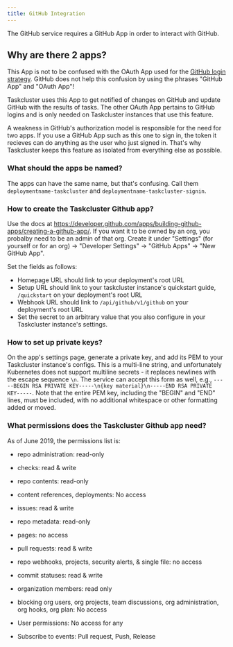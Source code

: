 ```yaml
---
title: GitHub Integration
---
```


The GitHub service requires a GitHub App in order to interact with GitHub.

## Why are there 2 apps? 

This App is not to be confused with the OAuth App used for the [GitHub login strategy](./login-strategies).
GitHub does not help this confusion by using the phrases "GitHub App" and "OAuth App"!

Taskcluster uses this App to get notified of changes on GitHub and update GitHub with the results of tasks.
The other OAuth App pertains to GitHub logins and is only needed on Taskcluster instances that use this feature.

A weakness in GitHub's authorization model is responsible for the need for two apps.
If you use a GitHub App such as this one to sign in, the token it recieves can do anything as the user who just signed in.
That's why Taskcluster keeps this feature as isolated from everything else as possible. 

### What should the apps be named? 

The apps can have the same name, but that's confusing. Call them `deploymentname-taskcluster` and `deploymentname-taskcluster-signin`. 

### How to create the Taskcluster Github app? 

Use the docs at https://developer.github.com/apps/building-github-apps/creating-a-github-app/.
If you want it to be owned by an org, you probalby need to be an admin of that org.
Create it under "Settings" (for yourself or for an org) -> "Developer Settings" -> "GitHub Apps" -> "New GitHub App".

Set the fields as follows: 

* Homepage URL should link to your deployment's root URL
* Setup URL should link to your taskcluster instance's quickstart guide, `/quickstart` on your deployment's root URL
* Webhook URL should link to `/api/github/v1/github` on your deployment's root URL
* Set the secret to an arbitrary value that you also configure in your Taskcluster instance's settings. 

### How to set up private keys? 

On the app's settings page, generate a private key, and add its PEM to your Taskcluster instance's configs.
This is a multi-line string, and unfortunately Kubernetes does not support multiline secrets - it replaces newlines with the escape sequence `\n`.
The service can accept this form as well, e.g.,  `-----BEGIN RSA PRIVATE KEY-----\n{key material}\n-----END RSA PRIVATE KEY-----`.
Note that the entire PEM key, including the "BEGIN" and "END" lines, must be included, with no additional whitespace or other formatting added or moved.

### What permissions does the Taskcluster Github app need?

As of June 2019, the permissions list is: 

* repo administration: read-only
* checks: read & write
* repo contents: read-only
* content references, deployments: No access
* issues: read & write
* repo metadata: read-only
* pages: no access
* pull requests: read & write
* repo webhooks, projects, security alerts, & single file: no access
* commit statuses: read & write
* organization members: read only
* blocking org users, org projects, team discussions, org administration, org hooks, org plan: No access

* User permissions: No access for any

* Subscribe to events: Pull request, Push, Release



